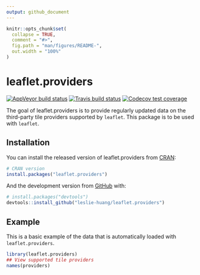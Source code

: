 ```yaml
---
output: github_document
---
```


<!-- README.md is generated from README.Rmd. Please edit that file -->

```r
knitr::opts_chunk$set(
  collapse = TRUE,
  comment = "#>",
  fig.path = "man/figures/README-",
  out.width = "100%"
)
```
# leaflet.providers

<!-- badges: start -->
[![AppVeyor build status](https://ci.appveyor.com/api/projects/status/github/leslie-huang/leaflet.providers?branch=master&svg=true)](https://ci.appveyor.com/project/leslie-huang/leaflet.providers)
[![Travis build status](https://travis-ci.org/leslie-huang/leaflet.providers.svg?branch=master)](https://travis-ci.org/leslie-huang/leaflet.providers)
[![Codecov test coverage](https://codecov.io/gh/leslie-huang/leaflet.providers/branch/master/graph/badge.svg)](https://codecov.io/gh/leslie-huang/leaflet.providers?branch=master)
<!-- badges: end -->

The goal of leaflet.providers is to provide regularly updated data on the third-party tile providers supported by `leaflet`. This package is to be used with `leaflet`.

## Installation

You can install the released version of leaflet.providers from [CRAN](https://CRAN.R-project.org):

``` r
# CRAN version
install.packages("leaflet.providers")
```


And the development version from [GitHub](https://github.com/) with:

``` r
# install.packages("devtools")
devtools::install_github("leslie-huang/leaflet.providers")
```
## Example


This is a basic example of the data that is automatically loaded with `leaflet.providers`.


```r
library(leaflet.providers)
## View supported tile providers
names(providers)
```

